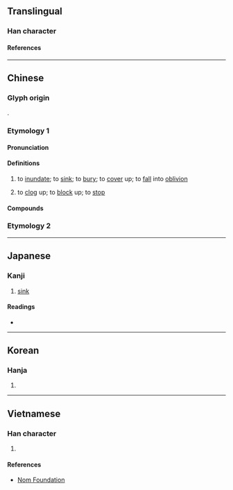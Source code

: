 {{character info}}
{{character info|0x2F909}}

==Translingual==

===Han character===
{{Han char|rn=85|rad=水|as=09|sn=12|four=31114|canj=EMWG|ids=⿰氵垔}}

====References====
{{Han ref|kx=0638.150|dkj=17873|dj=1045.070|hdz=31671.040|uh=6E6E|ud=28270|bh=B4F3|bd=46323}}
{{Han ref|uh=2F909}}

----

==Chinese==
{{zh-forms|alt=洇}}

===Glyph origin===
{{Han etym}}
{{Han compound|土|垔|ls=psc|c1=s|c2=p|t1=earth}}.

===Etymology 1===

====Pronunciation====
{{zh-pron
|m=湮
|m-s=
|c=jan1
|c-t=
|g=
|h=pfs=
|j=
|mb=
|md=
|mn=
|mn-t=
|w=
|x=
|mc=y
|oc=y
|ma=
|cat=v
}}

====Definitions====
{{zh-hanzi}}

# {{lb|zh|literary}} to [[inundate]]; to [[sink]]; to [[bury]]; to [[cover]] up; to [[fall]] into [[oblivion]]
# {{lb|zh|literary}} to [[clog]] up; to [[block]] up; to [[stop]]

====Compounds====
{{zh-der|年湮代遠|湮鬱|湮沒|湮阨|湮沒無聞|湮滅|湮沉|湮淪|鬱湮|韜湮}}

===Etymology 2===
{{zh-see|洇|v}}

----

==Japanese==

===Kanji===
{{ja-kanji|grade=|rs=水09}}

# [[sink]]

====Readings====
* {{ja-readings
|goon=いん, えん
|kanon=いん, えん
|kanyoon=いん
|kun=しず-む, ふさ-ぐ}}

----

==Korean==

===Hanja===
{{ko-hanja|hangeul=인|eumhun=}}

# {{rfdef|ko|sort=水09}}

----

==Vietnamese==

===Han character===
{{vi-readings|rs=水09|reading=yên}}

# {{rfdef|vi|sort=水09}}

====References====
* [http://nomfoundation.org/common/nom_details.php?codepoint=6e6e Nom Foundation]